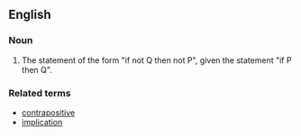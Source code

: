==English==
{{wikipedia}}
===Noun===
{{en-noun}}

# {{logic}} The statement of the form "if not Q then not P", given the statement "if P then Q".

===Related terms===
* [[contrapositive]]
* [[implication]]